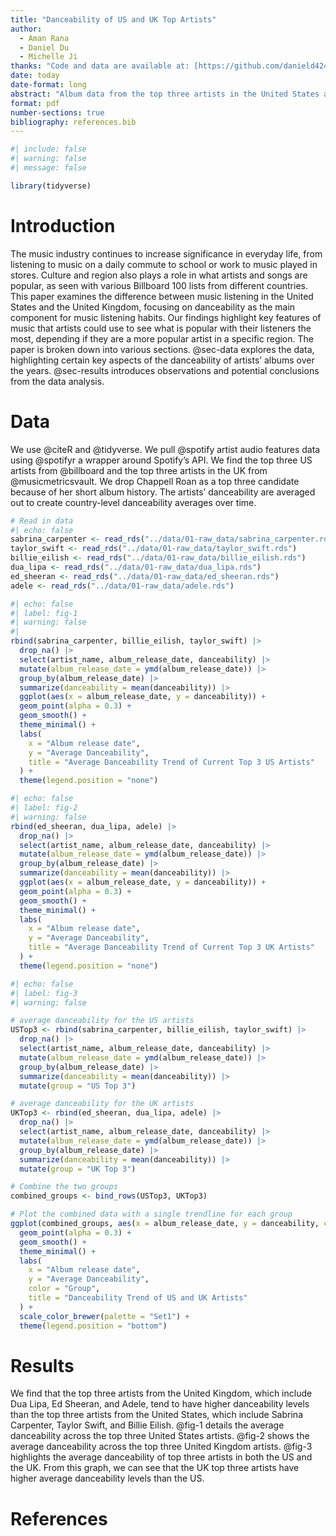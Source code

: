 ```yaml
---
title: "Danceability of US and UK Top Artists"
author: 
  - Aman Rana
  - Daniel Du
  - Michelle Ji
thanks: "Code and data are available at: [https://github.com/danield424/Danceability-of-US-and-UK-Top-Artists](https://github.com/danield424/Danceability-of-US-and-UK-Top-Artists)."
date: today
date-format: long
abstract: "Album data from the top three artists in the United States and the United Kingdom is analyzed in this report. The focus of the album data analysis is on key music features that can be of importance to artists when marketing their music and gauging their audience. Data is used from @billboard and @musicmetricsvault. Overall, we find that the top three artists in the United Kingdom have higher danceability levels than the top three artists in the United States, potentially indicating the music listeners in the United Kingdom may value higher danceability."
format: pdf
number-sections: true
bibliography: references.bib
---
```


```r
#| include: false
#| warning: false
#| message: false

library(tidyverse)
```


# Introduction

The music industry continues to increase significance in everyday life, from listening to music on a daily commute to school or work to music played in stores. Culture and region also plays a role in what artists and songs are popular, as seen with various Billboard 100 lists from different countries. This paper examines the difference between music listening in the United States and the United Kingdom, focusing on danceability as the main component for music listening habits. Our findings highlight key features of music that artists could use to see what is popular with their listeners the most, depending if they are a more popular artist in a specific region. The paper is broken down into various sections. @sec-data explores the data, highlighting certain key aspects of the danceability of artists’ albums over the years. @sec-results introduces observations and potential conclusions from the data analysis.


# Data {#sec-data}

We use @citeR and @tidyverse. We pull @spotify artist audio features data using @spotifyr a wrapper around Spotify’s API. We find the top three US artists from @billboard and the top three artists in the UK from @musicmetricsvault. We drop Chappell Roan as a top three candidate because of her short album history. The artists’ danceability are averaged out to create country-level danceability averages over time.

```r
# Read in data 
#| echo: false
sabrina_carpenter <- read_rds("../data/01-raw_data/sabrina_carpenter.rds")
taylor_swift <- read_rds("../data/01-raw_data/taylor_swift.rds")
billie_eilish <- read_rds("../data/01-raw_data/billie_eilish.rds")
dua_lipa <- read_rds("../data/01-raw_data/dua_lipa.rds")
ed_sheeran <- read_rds("../data/01-raw_data/ed_sheeran.rds")
adele <- read_rds("../data/01-raw_data/adele.rds")
```



```r
#| echo: false
#| label: fig-1
#| warning: false
#| 
rbind(sabrina_carpenter, billie_eilish, taylor_swift) |>
  drop_na() |>
  select(artist_name, album_release_date, danceability) |>
  mutate(album_release_date = ymd(album_release_date)) |>
  group_by(album_release_date) |>
  summarize(danceability = mean(danceability)) |> 
  ggplot(aes(x = album_release_date, y = danceability)) +
  geom_point(alpha = 0.3) +
  geom_smooth() +
  theme_minimal() +
  labs(
    x = "Album release date",
    y = "Average Danceability",
    title = "Average Danceability Trend of Current Top 3 US Artists"
  ) +
  theme(legend.position = "none")
```







```r
#| echo: false
#| label: fig-2
#| warning: false
rbind(ed_sheeran, dua_lipa, adele) |>
  drop_na() |>
  select(artist_name, album_release_date, danceability) |>
  mutate(album_release_date = ymd(album_release_date)) |>
  group_by(album_release_date) |>
  summarize(danceability = mean(danceability)) |> 
  ggplot(aes(x = album_release_date, y = danceability)) +
  geom_point(alpha = 0.3) +
  geom_smooth() +
  theme_minimal() +
  labs(
    x = "Album release date",
    y = "Average Danceability",
    title = "Average Danceability Trend of Current Top 3 UK Artists"
  ) +
  theme(legend.position = "none")
```

```r
#| echo: false
#| label: fig-3
#| warning: false

# average danceability for the US artists
USTop3 <- rbind(sabrina_carpenter, billie_eilish, taylor_swift) |>
  drop_na() |>
  select(artist_name, album_release_date, danceability) |>
  mutate(album_release_date = ymd(album_release_date)) |>
  group_by(album_release_date) |>
  summarize(danceability = mean(danceability)) |>
  mutate(group = "US Top 3")

# average danceability for the UK artists
UKTop3 <- rbind(ed_sheeran, dua_lipa, adele) |>
  drop_na() |>
  select(artist_name, album_release_date, danceability) |>
  mutate(album_release_date = ymd(album_release_date)) |>
  group_by(album_release_date) |>
  summarize(danceability = mean(danceability)) |>
  mutate(group = "UK Top 3")

# Combine the two groups
combined_groups <- bind_rows(USTop3, UKTop3)

# Plot the combined data with a single trendline for each group
ggplot(combined_groups, aes(x = album_release_date, y = danceability, color = group)) +
  geom_point(alpha = 0.3) +
  geom_smooth() +
  theme_minimal() +
  labs(
    x = "Album release date",
    y = "Average Danceability",
    color = "Group",
    title = "Danceability Trend of US and UK Artists"
  ) +
  scale_color_brewer(palette = "Set1") +
  theme(legend.position = "bottom")
```




\newpage

# Results {#sec-results}

We find that the top three artists from the United Kingdom, which include Dua Lipa, Ed Sheeran, and Adele, tend to have higher danceability levels than the top three artists from the United States, which include Sabrina Carpenter, Taylor Swift, and Billie Eilish. @fig-1 details the average danceability across the top three United States artists. @fig-2 shows the average danceability across the top three United Kingdom artists. @fig-3 highlights the average danceability of top three artists in both the US and the UK. From this graph, we can see that the UK top three artists have higher average danceability levels than the US. 


\newpage


# References


